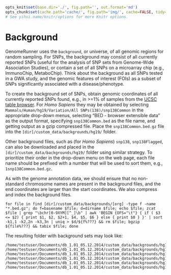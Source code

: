 ```r

opts_knit$set(base.dir='./', fig.path='', out.format='md')
opts_chunk$set(cache.path='cache/', fig.path='img/', cache=FALSE, tidy=TRUE, fig.keep='high', echo=TRUE, dpi=300, out.width=700, prompt=FALSE, comment='##', results='markup', eval=FALSE)
# See yihui.name/knitr/options for more Knitr options.
```

Background
==========================================

GenomeRunner uses the `background`, or universe, of all genomic regions for random sampling. For SNPs, the background may consist of all currently reported SNPs (useful for the analysis of SNP sets from Genome-Wide Association Studies), or contain a set of all SNPs on a microarray chip (e.g., ImmunoChip, MetaboChip). Think about the background as all SNPs tested in a GWA study, and the genomic features of interest (FOIs) as a subset of SNPs significantly associated with a disease/phenotype. 

To create the background set of SNPs, obtain genomic coordinates of all currently reported SNPs found, e.g., in >=1% of samples from the [UCSC table browser](http://genome.ucsc.edu/cgi-bin/hgTables?command=start). For *Homo Sapiens* they may be obtained by selecting `Mammals/Human/hg19/Variation/All SNPs(138)/snp138Common` in the appropriate drop-down menus, selecting "BED - browser extensible data" as the output format, specifying `snp138Common.bed` as the file name, and getting output as a 
gzip compressed file. Place the `snp138Common.bed.gz` file into the `[dir]/custom_data/backgrounds/hg19/` folder. 

Other background files, such as (for *Homo Sapiens*) `snp138`, `snp138Flagged`, can also be downloaded and placed in the `[dir]/custom_data/backgrounds/hg19/` folder using similar strategy. To prioritize their order in the drop-down menu on the web page, each file name should be prefixed with a number that will be used to sort them, e.g., `1snp138Common.bed.gz`.

As with the genome annotation data, we should ensure that no non-standard chromosome names are present in the background files, and the end coordinates are larger than the start coordinates. We also compress and index the background files. 

```
for file in find [dir]/custom_data/backgrounds/[org] -type f -name "*.bed.gz"; do f=basename $file; d=dirname $file; echo $file; zcat $file | grep "\bchr[0-9XYM][^_]\b" | awk 'BEGIN {OFS="\t"} { if ( $3 <= $2) { print $1, $2, $2+1, $4, $5, $6 } else { print $0 } }' | sort -k1,1 -k2,2n -k3,3n | uniq > $d/${f%???} && rm $file; bgzip ${file%???} && tabix $file; done
```

The resulting folder with background sets may look like:

```
/home/testuser/Documents/db_1.01_05.12.2014/custom_data/backgrounds/hg19/1snp138.bed.gz
/home/testuser/Documents/db_1.01_05.12.2014/custom_data/backgrounds/hg19/1snp138.bed.gz.tbi
/home/testuser/Documents/db_1.01_05.12.2014/custom_data/backgrounds/hg19/2snp138Common.bed.gz
/home/testuser/Documents/db_1.01_05.12.2014/custom_data/backgrounds/hg19/2snp138Common.bed.gz.tbi
/home/testuser/Documents/db_1.01_05.12.2014/custom_data/backgrounds/hg19/3snp138Flagged.bed.gz
/home/testuser/Documents/db_1.01_05.12.2014/custom_data/backgrounds/hg19/3snp138Flagged.bed.gz.tbi
```